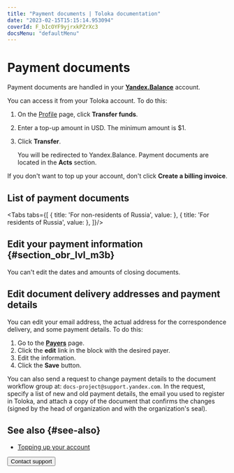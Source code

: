 ```yaml
---
title: "Payment documents | Toloka documentation"
date: "2023-02-15T15:15:14.953094"
coverId: F_bIcOYF9yjrxkPZrXc3
docsMenu: "defaultMenu"
---
```



# Payment documents

Payment documents are handled in your [**Yandex.Balance**](https://balance.yandex.ru/index.xml?LANG=en) account.

You can access it from your Toloka account. To do this:

1. On the [Profile](https://platform.toloka.ai/requester/profile) page, click **Transfer funds**.

1. Enter a top-up amount in USD. The minimum amount is $1.

1. Click **Transfer**.

    You will be redirected to Yandex.Balance. Payment documents are located in the **Acts** section.

<Note mode="warning" title="Warning">

If you don't want to top up your account, don't click **Create a billing invoice**.

</Note>

## List of payment documents

<Tabs tabs={[
  { title: 'For non-residents of Russia', value: <DocumentsList2/> },
  { title: 'For residents of Russia', value: <DocumentsList1/> },
]}/>

## Edit your payment information {#section_obr_lvl_m3b}

<Note mode="restriction" title="Restriction">

You can't edit the dates and amounts of closing documents.

</Note>

## Edit document delivery addresses and payment details

You can edit your email address, the actual address for the correspondence delivery, and some payment details. To do this:

1. Go to the [**Payers**](https://balance.yandex.ru/invoices.xml?LANG=en) page.
1. Click the **edit** link in the block with the desired payer.
1. Edit the information.
1. Click the **Save** button.

You can also send a request to change payment details to the document workflow group at: `docs-project@support.yandex.com`. In the request, specify a list of new and old payment details, the email you used to register in Toloka, and attach a copy of the document that confirms the changes (signed by the head of organization and with the organization's seal).

<Cut title="Fill out the form for receiving closing documents and acts">

<YandexForm name="support-survey" src="https://forms.yandex.ru/surveys/13460895.b14e7083ea92ec27b157232f968e6cb6aedb3685/?topic1=docs&iframe=1&service=toloka-ai"/>

</Cut>

## See also {#see-also}

- [Topping up your account](/docs/guide/refill)

<Button themeColor="light" view="default" size="l" type="link" url="/docs/guide/troubleshooting/support?form-source=guide-documents">Contact support</Button>
